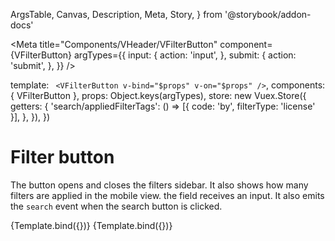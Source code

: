   ArgsTable,
  Canvas,
  Description,
  Meta,
  Story,
} from '@storybook/addon-docs'

<Meta
  title="Components/VHeader/VFilterButton"
  component={VFilterButton}
  argTypes={{
    input: {
      action: 'input',
    },
    submit: {
      action: 'submit',
    },
  }}
/>

  template: `
    <VFilterButton v-bind="$props" v-on="$props" />`,
  components: { VFilterButton },
  props: Object.keys(argTypes),
  store: new Vuex.Store({
    getters: {
      'search/appliedFilterTags': () => [{ code: 'by', filterType: 'license' }],
    },
  }),
})

# Filter button

<Description of={VFilterButton} />

<ArgsTable of={VFilterButton} />

The button opens and closes the filters sidebar. It also shows how many filters are applied
in the mobile view.
the field receives an input. It also emits the `search` event when the search
button is clicked.

<Canvas>
  <Story
    name="Default"
    args={{
      value: 'Search query',
    }}
  >
    {Template.bind({})}
  </Story>
</Canvas>

<Canvas>
  <Story
    name="Mobile Scrolled"
    args={{
      isScrolled: true,
    }}
    parameters={{
      viewport: {
        defaultViewport: 'iphonex',
      },
    }}
  >
    {Template.bind({})}
  </Story>
</Canvas>

